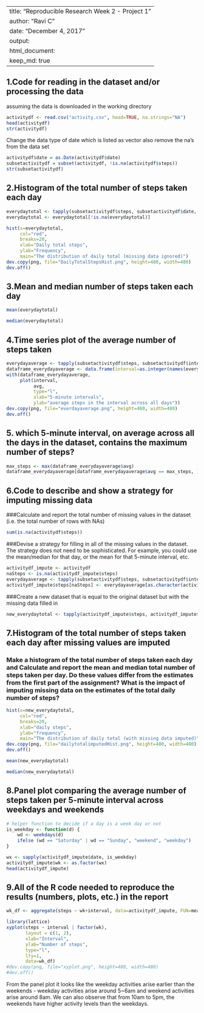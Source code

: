 
---
title: "Reproducible Research Week 2 - Project 1"
author: "Ravi C"
date: "December 4, 2017"
output: 
  html_document:
    keep_md: true
---
## 1.Code for reading in the dataset and/or processing the data 
 
assuming the data is downloaded in the working directory
```{r  echo = TRUE}

activitydf <- read.csv("activity.csv", head=TRUE, na.strings="NA")
head(activitydf)
str(activitydf)
```
Change the data type of date which is listed as vector
also remove the na's from the data set

```{r  echo = TRUE}
activitydf$date = as.Date(activitydf$date)
subsetactivitydf = subset(activitydf, !is.na(activitydf$steps))
str(subsetactivitydf)
```

## 2.Histogram of the total number of steps taken each day

```{r echo = TRUE}
everydaytotal <- tapply(subsetactivitydf$steps, subsetactivitydf$date, sum, na.rm=TRUE, simplify=T)
everydaytotal <- everydaytotal[!is.na(everydaytotal)]

hist(x=everydaytotal,
     col="red",
     breaks=20,
     xlab="Daily total steps",
     ylab="Frequency",
     main="The distribution of daily total (missing data ignored)")
dev.copy(png, file="DailyTotalStepsHist.png", height=480, width=480) 
dev.off() 
```
## 3.Mean and median number of steps taken each day
```{r echo = TRUE}
mean(everydaytotal)
```
```{r echo = TRUE}
median(everydaytotal)
```
## 4.Time series plot of the average number of steps taken

```{r  echo = TRUE}
everydayaverage <- tapply(subsetactivitydf$steps, subsetactivitydf$interval, mean, na.rm=TRUE, simplify=T)
dataframe_everydayaverage <- data.frame(interval=as.integer(names(everydayaverage)), avg=everydayaverage)
with(dataframe_everydayaverage,
     plot(interval,
          avg,
          type="l",
          xlab="5-minute intervals",
          ylab="average steps in the interval across all days"))
dev.copy(png, file="everdayaverage.png", height=480, width=480) 
dev.off() 
```

## 5. which 5-minute interval, on average across all the days in the dataset, contains the maximum number of steps?
```{r  echo = TRUE}
max_steps <- max(dataframe_everydayaverage$avg)
dataframe_everydayaverage[dataframe_everydayaverage$avg == max_steps, ]
```
## 6.Code to describe and show a strategy for imputing missing data

###Calculate and report the total number of missing values in the dataset (i.e. the total number of rows with NAs)
```{r  echo = TRUE}
sum(is.na(activitydf$steps))
```
###Devise a strategy for filling in all of the missing values in the dataset. The strategy does not need to be sophisticated. For example, you could use the mean/median for that day, or the mean for that 5-minute interval, etc.
```{r  echo = TRUE}
activitydf_impute <- activitydf
naSteps <- is.na(activitydf_impute$steps)
everydayaverage <- tapply(subsetactivitydf$steps, subsetactivitydf$interval, mean, na.rm=TRUE, simplify=T)
activitydf_impute$steps[naSteps] <- everydayaverage[as.character(activitydf_impute$interval[naSteps])]
```
###Create a new dataset that is equal to the original dataset but with the missing data filled in
```{r  echo = TRUE}
new_everydaytotal <- tapply(activitydf_impute$steps, activitydf_impute$date, sum, na.rm=TRUE, simplify=T)
```
## 7.Histogram of the total number of steps taken each day after missing values are imputed
### Make a histogram of the total number of steps taken each day and Calculate and report the mean and median total number of steps taken per day. Do these values differ from the estimates from the first part of the assignment? What is the impact of imputing missing data on the estimates of the total daily number of steps?
```{r  echo = TRUE}
hist(x=new_everydaytotal,
     col="red",
     breaks=20,
     xlab="daily steps",
     ylab="frequency",
     main="The distribution of daily total (with missing data imputed)")
dev.copy(png, file="dailytotalimputedHist.png", height=480, width=480) 
dev.off()
```
```{r  echo = TRUE}
mean(new_everydaytotal)
```
```{r  echo = TRUE}
median(new_everydaytotal)
```

## 8.Panel plot comparing the average number of steps taken per 5-minute interval across weekdays and weekends
```{r  echo = TRUE}
# helper function to decide if a day is a week day or not
is_weekday <- function(d) {
    wd <- weekdays(d)
    ifelse (wd == "Saturday" | wd == "Sunday", "weekend", "weekday")
}

wx <- sapply(activitydf_impute$date, is_weekday)
activitydf_impute$wk <- as.factor(wx)
head(activitydf_impute)
```

## 9.All of the R code needed to reproduce the results (numbers, plots, etc.) in the report
```{r echo = TRUE}
wk_df <- aggregate(steps ~ wk+interval, data=activitydf_impute, FUN=mean)

library(lattice)
xyplot(steps ~ interval | factor(wk),
       layout = c(1, 2),
       xlab="Interval",
       ylab="Number of steps",
       type="l",
       lty=1,
       data=wk_df)
#dev.copy(png, file="xyplot.png", height=480, width=480) 
#dev.off()
```
From the panel plot it looks like the weekday activities arise earlier than the weekends - weekday activities arise around 5~6am and weekend activities arise around 8am. We can also observe that from 10am to 5pm, the weekends have higher activity levels than the weekdays.
